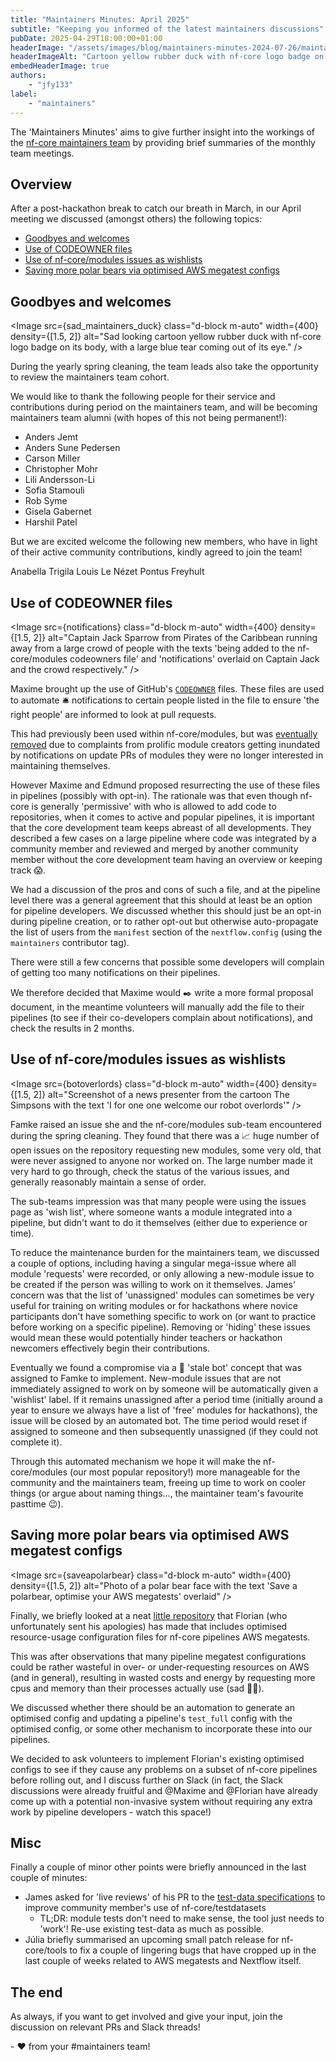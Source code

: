 ```yaml
---
title: "Maintainers Minutes: April 2025"
subtitle: "Keeping you informed of the latest maintainers discussions"
pubDate: 2025-04-29T18:00:00+01:00
headerImage: "/assets/images/blog/maintainers-minutes-2024-07-26/maintainers-wide.png"
headerImageAlt: "Cartoon yellow rubber duck with nf-core logo badge on its body with the nf-core logo."
embedHeaderImage: true
authors:
    - "jfy133"
label:
    - "maintainers"
---
```



The 'Maintainers Minutes' aims to give further insight into the workings of the [nf-core maintainers team](/governance#maintainers)
by providing brief summaries of the monthly team meetings.

## Overview

After a post-hackathon break to catch our breath in March, in our April meeting we discussed (amongst others) the following topics:

- [Goodbyes and welcomes](#goodbyes-and-welcomes)
- [Use of CODEOWNER files](#use-of-codeowner-files)
- [Use of nf-core/modules issues as wishlists](use-of-nf-coremodules-issues-as-wishlists)
- [Saving more polar bears via optimised AWS megatest configs](saving-more-polar-bears-via-optimised-aws-megatest-configs)

## Goodbyes and welcomes

<Image
    src={sad_maintainers_duck}
    class="d-block m-auto"
    width={400}
    density={[1.5, 2]}
    alt="Sad looking cartoon yellow rubber duck with nf-core logo badge on its body, with a large blue tear coming out of its eye."
/>

During the yearly spring cleaning, the team leads also take the opportunity to review the maintainers team cohort.

We would like to thank the following people for their service and contributions during period on the maintainers team, and will be becoming maintainers team alumni (with hopes of this not being permanent!):

- Anders Jemt
- Anders Sune Pedersen
- Carson Miller
- Christopher Mohr
- Lili Andersson-Li
- Sofia Stamouli
- Rob Syme
- Gisela Gabernet
- Harshil Patel

But we are excited welcome the following new members, who have in light of their active community contributions, kindly agreed to join the team!

<Profile username="atrigila">Anabella Trigila</Profile>
<Profile username="LouisLeNezet">Louis Le Nézet</Profile>
<Profile username="pontus">Pontus Freyhult</Profile>

## Use of CODEOWNER files

<Image
    src={notifications}
    class="d-block m-auto"
    width={400}
    density={[1.5, 2]}
    alt="Captain Jack Sparrow from Pirates of the Caribbean running away from a large crowd of people with the texts 'being added to the nf-core/modules codeowners file' and 'notifications' overlaid on Captain Jack and the crowd respectively."
/>

Maxime brought up the use of GitHub's [`CODEOWNER`](https://docs.github.com/en/repositories/managing-your-repositorys-settings-and-features/customizing-your-repository/about-code-owners) files.
These files are used to automate 🛎️ notifications to certain people listed in the file to ensure 'the right people' are informed to look at pull requests.

This had previously been used within nf-core/modules, but was [eventually removed](https://github.com/nf-core/modules/pull/6738) due to complaints from prolific module creators getting inundated by notifications on update PRs of modules they were no longer interested in maintaining themselves.

However Maxime and Edmund proposed resurrecting the use of these files in pipelines (possibly with opt-in).
The rationale was that even though nf-core is generally 'permissive' with who is allowed to add code to repositories, when it comes to active and popular pipelines, it is important that the core development team keeps abreast of all developments.
They described a few cases on a large pipeline where code was integrated by a community member and reviewed and merged by another community member without the core development team having an overview or keeping track 😱.

We had a discussion of the pros and cons of such a file, and at the pipeline level there was a general agreement that this should at least be an option for pipeline developers.
We discussed whether this should just be an opt-in during pipeline creation, or to rather opt-out but otherwise auto-propagate the list of users from the `manifest` section of the `nextflow.config` (using the `maintainers` contributor tag).

There were still a few concerns that possible some developers will complain of getting too many notifications on their pipelines.

We therefore decided that Maxime would ✒️ write a more formal proposal document, in the meantime volunteers will manually add the file to their pipelines (to see if their co-developers complain about notifications), and check the results in 2 months.

## Use of nf-core/modules issues as wishlists

<Image
    src={botoverlords}
    class="d-block m-auto"
    width={400}
    density={[1.5, 2]}
    alt="Screenshot of a news presenter from the cartoon The Simpsons with the text 'I for one one welcome our robot overlords'"
/>

Famke raised an issue she and the nf-core/modules sub-team encountered during the spring cleaning.
They found that there was a 📈 huge number of open issues on the repository requesting new modules, some very old, that were never assigned to anyone nor worked on.
The large number made it very hard to go through, check the status of the various issues, and generally reasonably maintain a sense of order.

The sub-teams impression was that many people were using the issues page as 'wish list', where someone wants a module integrated into a pipeline, but didn't want to do it themselves (either due to experience or time).

To reduce the maintenance burden for the maintainers team, we discussed a couple of options, including having a singular mega-issue where all module 'requests' were recorded, or only allowing a new-module issue to be created if the person was willing to work on it themselves.
James' concern was that the list of 'unassigned' modules can sometimes be very useful for training on writing modules or for hackathons where novice participants don't have something specific to work on (or want to practice before working on a specific pipeline).
Removing or 'hiding' these issues would mean these would potentially hinder teachers or hackathon newcomers effectively begin their contributions.

Eventually we found a compromise via a 🤖 'stale bot' concept that was assigned to Famke to implement.
New-module issues that are not immediately assigned to work on by someone will be automatically given a 'wishlist' label.
If it remains unassigned after a period time (initially around a year to ensure we always have a list of 'free' modules for hackathons), the issue will be closed by an automated bot.
The time period would reset if assigned to someone and then subsequently unassigned (if they could not complete it).

Through this automated mechanism we hope it will make the nf-core/modules (our most popular repository!) more manageable for the community and the maintainers team, freeing up time to work on cooler things (or argue about naming things..., the maintainer team's favourite pasttime 😉).

## Saving more polar bears via optimised AWS megatest configs

<Image
    src={saveapolarbear}
    class="d-block m-auto"
    width={400}
    density={[1.5, 2]}
    alt="Photo of a polar bear face with the text 'Save a polarbear, optimise your AWS megatests' overlaid"
/>

Finally, we briefly looked at a neat [little repository](https://github.com/FloWuenne/megatest-resource-optimization/tree/main/optimized_configs) that Florian (who unfortunately sent his apologies) has made that includes optimised resource-usage configuration files for nf-core pipelines AWS megatests.

This was after observations that many pipeline megatest configurations could be rather wasteful in over- or under-requesting resources on AWS (and in general), resulting in wasted costs and energy by requesting more cpus and memory than their processes actually use (sad 🐻‍❄️).

We discussed whether there should be an automation to generate an optimised config and updating a pipeline's `test_full` config with the optimised config, or some other mechanism to incorporate these into our pipelines.

We decided to ask volunteers to implement Florian's existing optimised configs to see if they cause any problems on a subset of nf-core pipelines before rolling out, and I discuss further on Slack (in fact, the Slack discussions were already fruitful and @Maxime and @Florian have already come up with a potential non-invasive system without requiring any extra work by pipeline developers - watch this space!)

## Misc

Finally a couple of minor other points were briefly announced in the last couple of minutes:

- James asked for 'live reviews' of his PR to the [test-data specifications](https://nf-co.re/docs/guidelines/components/test_data#replication-of-test-data) to improve community member's use of nf-core/testdatasets
    - TL;DR: module tests don't need to make sense, the tool just needs to 'work'! Re-use existing test-data as much as possible.
- Júlia briefly summarised an upcoming small patch release for nf-core/tools to fix a couple of lingering bugs that have cropped up in the last couple of weeks related to AWS megatests and Nextflow itself.

## The end

As always, if you want to get involved and give your input, join the discussion on relevant PRs and Slack threads!

\- :heart: from your #maintainers team!
